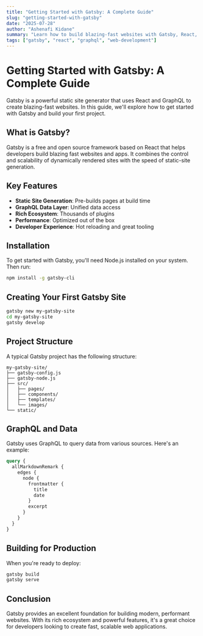 ```yaml
---
title: "Getting Started with Gatsby: A Complete Guide"
slug: "getting-started-with-gatsby"
date: "2025-07-28"
author: "Ashenafi Kidane"
summary: "Learn how to build blazing-fast websites with Gatsby, React, and GraphQL. This comprehensive guide covers everything from setup to deployment."
tags: ["gatsby", "react", "graphql", "web-development"]
---
```


# Getting Started with Gatsby: A Complete Guide

Gatsby is a powerful static site generator that uses React and GraphQL to create blazing-fast websites. In this guide, we'll explore how to get started with Gatsby and build your first project.

## What is Gatsby?

Gatsby is a free and open source framework based on React that helps developers build blazing fast websites and apps. It combines the control and scalability of dynamically rendered sites with the speed of static-site generation.

## Key Features

- **Static Site Generation**: Pre-builds pages at build time
- **GraphQL Data Layer**: Unified data access
- **Rich Ecosystem**: Thousands of plugins
- **Performance**: Optimized out of the box
- **Developer Experience**: Hot reloading and great tooling

## Installation

To get started with Gatsby, you'll need Node.js installed on your system. Then run:

```bash
npm install -g gatsby-cli
```

## Creating Your First Gatsby Site

```bash
gatsby new my-gatsby-site
cd my-gatsby-site
gatsby develop
```

## Project Structure

A typical Gatsby project has the following structure:

```
my-gatsby-site/
├── gatsby-config.js
├── gatsby-node.js
├── src/
│   ├── pages/
│   ├── components/
│   ├── templates/
│   └── images/
└── static/
```

## GraphQL and Data

Gatsby uses GraphQL to query data from various sources. Here's an example:

```graphql
query {
  allMarkdownRemark {
    edges {
      node {
        frontmatter {
          title
          date
        }
        excerpt
      }
    }
  }
}
```

## Building for Production

When you're ready to deploy:

```bash
gatsby build
gatsby serve
```

## Conclusion

Gatsby provides an excellent foundation for building modern, performant websites. With its rich ecosystem and powerful features, it's a great choice for developers looking to create fast, scalable web applications. 